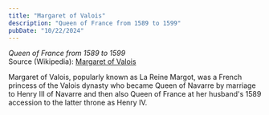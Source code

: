 ```yaml
---
title: "Margaret of Valois"
description: "Queen of France from 1589 to 1599"
pubDate: "10/22/2024"
---
```


*Queen of France from 1589 to 1599*  
Source (Wikipedia): [Margaret of Valois][1]

Margaret of Valois, popularly known as La Reine Margot, was a French princess of the Valois dynasty who became Queen of Navarre by marriage to Henry III of Navarre and then also Queen of France at her husband's 1589 accession to the latter throne as Henry IV.

[1]: https://en.wikipedia.org/wiki/Margaret_of_Valois
